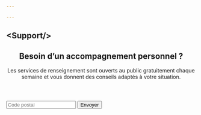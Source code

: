 ```yaml
---

---
```




## \<Support/\>

<Playground>
  <Support>
    <header>
      <h2>Besoin d’un accompagnement personnel ?</h2>
      <p>
        Les services de renseignement sont ouverts au public gratuitement chaque
        semaine et vous donnent des conseils adaptés à votre situation.
      </p>
    </header>
    <form className="support__form">
      <input type="text" placeholder="Code postal" className="support__input" />
      <input type="submit" value="Envoyer" className="support__submit btn" />
    </form>
  </Support>
</Playground>

<PropsTable of={Support} />
